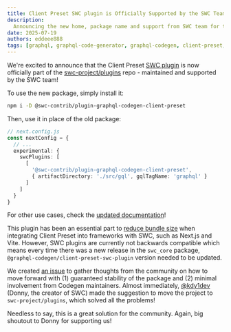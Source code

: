 ```yaml
---
title: Client Preset SWC plugin is Officially Supported by the SWC Team
description:
  Announcing the new home, package name and support from SWC team for the Client Preset SWC plugin.
date: 2025-07-19
authors: eddeee888
tags: [graphql, graphql-code-generator, graphql-codegen, client-preset, swc-plugin]
---
```


We're excited to announce that the Client Preset
[SWC plugin](https://www.npmjs.com/package/@graphql-codegen/client-preset-swc-plugin) is now
officially part of the
[swc-project/plugins](https://github.com/swc-project/plugins/tree/main/contrib/graphql-codegen-client-preset)
repo - maintained and supported by the SWC team!

To use the new package, simply install it:

```sh npm2yarn
npm i -D @swc-contrib/plugin-graphql-codegen-client-preset
```

Then, use it in place of the old package:

```ts
// next.config.js
const nextConfig = {
  // ...
  experimental: {
    swcPlugins: [
      [
        '@swc-contrib/plugin-graphql-codegen-client-preset',
        { artifactDirectory: './src/gql', gqlTagName: 'graphql' }
      ]
    ]
  }
}
```

For other use cases, check the
[updated documentation](https://the-guild.dev/graphql/codegen/plugins/presets/preset-client#swc-plugin)!

This plugin has been an essential part to
[reduce bundle size](https://the-guild.dev/graphql/codegen/plugins/presets/preset-client#reducing-bundle-size)
when integrating Client Preset into frameworks with SWC, such as Next.js and Vite. However, SWC
plugins are currently not backwards compatible which means every time there was a new release in the
`swc_core` package, `@graphql-codegen/client-preset-swc-plugin` version needed to be updated.

We created [an issue](https://github.com/dotansimha/graphql-code-generator/issues/10379) to gather
thoughts from the community on how to move forward with (1) guaranteed stability of the package and
(2) minimal involvement from Codegen maintainers. Almost immediately,
[@kdy1dev](https://x.com/kdy1dev) (Donny, the creator of SWC) made the suggestion to move the
project to `swc-project/plugins`, which solved all the problems!

Needless to say, this is a great solution for the community. Again, big shoutout to Donny for
supporting us!
